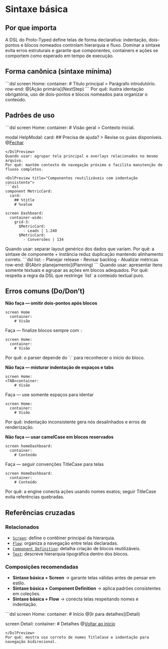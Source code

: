 # Sintaxe básica

## Por que importa
A DSL do Proto-Typed define telas de forma declarativa: indentação, dois-pontos e blocos nomeados controlam hierarquia e fluxo. Dominar a sintaxe evita erros estruturais e garante que componentes, containers e ações se comportem como esperado em tempo de execução.

## Forma canônica (sintaxe mínima)
<DslPreview title="Estrutura de tela com blocos aninhados">
```dsl
screen Home:
  container:
    # Título principal
    > Parágrafo introdutório.
    row-end:
      @[Ação primária](NextStep)
```
</DslPreview>
Por quê: ilustra identação obrigatória, uso de dois-pontos e blocos nomeados para organizar o conteúdo.



## Padrões de uso
<DslPreview title="Declarar múltiplos blocos de topo">
```dsl
screen Home:
  container:
    # Visão geral
    > Contexto inicial.

modal HelpModal:
  card:
    ## Precisa de ajuda?
    > Revise os guias disponíveis.
    @[Fechar](close)
```
</DslPreview>
Quando usar: agrupar tela principal e overlays relacionados no mesmo arquivo.
Por quê: mantém contexto de navegação próximo e facilita manutenção de fluxos completos.

<DslPreview title="Componentes reutilizáveis com indentação consistente">
```dsl
component MetricCard:
  card:
    ## %title
    # %value

screen Dashboard:
  container-wide:
    grid-3:
      $MetricCard:
        - Leads | 1.240
      $MetricCard:
        - Conversões | 134
```
</DslPreview>
Quando usar: separar layout genérico dos dados que variam.
Por quê: a sintaxe de componente + instância reduz duplicação mantendo alinhamento correto.

<DslPreview title="Listas textuais sem ações inline">
```dsl
list:
  - Planejar release
  - Revisar backlog
  - Atualizar métricas
row-end:
  @[Abrir planejamento](Planning)
```
</DslPreview>
Quando usar: apresentar itens somente textuais e agrupar as ações em blocos adequados.
Por quê: respeita a regra da DSL que restringe `list` a conteúdo textual puro.

## Erros comuns (Do/Don’t)
**Não faça — omitir dois-pontos após blocos**
<DslPreview title="❌ Errado — Bloco sem dois-pontos">
```dsl
screen Home
  container:
    # Visão
```
</DslPreview>

Faça — finalize blocos sempre com `:`
<DslPreview title="✅ Correto — Dois-pontos obrigatório">
```dsl
screen Home:
  container:
    # Visão
```
</DslPreview>
Por quê: o parser depende do `:` para reconhecer o início do bloco.

**Não faça — misturar indentação de espaços e tabs**
<DslPreview title="❌ Errado — Indentação inconsistente">
```dsl
screen Home:
<TAB>container:
    # Visão
```
</DslPreview>

Faça — use somente espaços para identar
<DslPreview title="✅ Correto — Indentação uniforme">
```dsl
screen Home:
  container:
    # Visão
```
</DslPreview>
Por quê: indentação inconsistente gera nós desalinhados e erros de renderização.

**Não faça — usar camelCase em blocos reservados**
<DslPreview title="❌ Errado — Nome não padrão">
```dsl
screen homeDashboard:
  container:
    # Conteúdo
```
</DslPreview>

Faça — seguir convenções TitleCase para telas
<DslPreview title="✅ Correto — Nome padrão de tela">
```dsl
screen HomeDashboard:
  container:
    # Conteúdo
```
</DslPreview>
Por quê: a engine conecta ações usando nomes exatos; seguir TitleCase evita referências quebradas.

## Referências cruzadas

### Relacionados
- [`Screen`](./screen): define o contêiner principal da hierarquia.
- [`Flow`](./flow): organiza a navegação entre telas declaradas.
- [`Component Definition`](./component-definition): detalha criação de blocos reutilizáveis.
- [`Text`](./text): descreve hierarquia tipográfica dentro dos blocos.

### Composições recomendadas
- **Sintaxe básica + Screen** → garante telas válidas antes de pensar em estilo.
- **Sintaxe básica + Component Definition** → aplica padrões consistentes em coleções.
- **Sintaxe básica + Flow** → conecta telas respeitando nomes e indentação.

<DslPreview title="Tela com navegação correta">
```dsl
screen Home:
  container:
    # Início
    @[Ir para detalhes](Detail)

screen Detail:
  container:
    # Detalhes
    @[Voltar ao início](Home)
```
</DslPreview>
Por quê: mostra uso correto de nomes TitleCase e indentação para navegação bidirecional.
